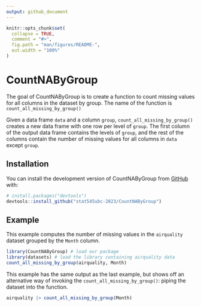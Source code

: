 ```yaml
---
output: github_document
---
```


<!-- README.md is generated from README.Rmd. Please edit that file -->

```r
knitr::opts_chunk$set(
  collapse = TRUE,
  comment = "#>",
  fig.path = "man/figures/README-",
  out.width = "100%"
)
```

# CountNAByGroup

<!-- badges: start -->
<!-- badges: end -->

The goal of CountNAByGroup is to create a function to count missing values for all columns in the dataset by group. The name of the function is `count_all_missing_by_group()`

Given a data frame `data` and a column `group`, `count_all_missing_by_group()` creates a new data frame with one row per level of `group`. The first column of the output data frame contains the levels of `group`, and the rest of the columns contain the number of missing values for all columns in `data` except `group`.


## Installation

You can install the development version of CountNAByGroup from [GitHub](https://github.com/) with:

``` r
# install.packages("devtools")
devtools::install_github("stat545ubc-2023/CountNAByGroup")
```

## Example

This example computes the number of missing values in the `airquality` dataset grouped by the `Month` column. 

```r
library(CountNAByGroup) # load our package
library(datasets) # load the library containing airquality data
count_all_missing_by_group(airquality, Month)
```


This example has the same output as the last example, but shows off an alternative way of invoking the `count_all_missing_by_group()`: piping the dataset into the function. 

```r
airquality |> count_all_missing_by_group(Month) 
```

